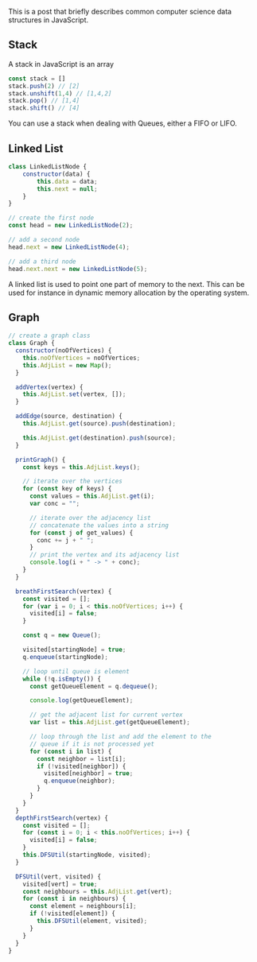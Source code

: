 <PublicLayout>

This is a post that briefly describes common computer science data structures
in JavaScript.

## Stack

A stack in JavaScript is an array

```js
const stack = []
stack.push(2) // [2]
stack.unshift(1,4) // [1,4,2]
stack.pop() // [1,4]
stack.shift() // [4]
```

You can use a stack when dealing with Queues, either a FIFO or LIFO.

## Linked List

```js
class LinkedListNode {
    constructor(data) {
        this.data = data;
        this.next = null;
    }
}

// create the first node
const head = new LinkedListNode(2);

// add a second node
head.next = new LinkedListNode(4);

// add a third node
head.next.next = new LinkedListNode(5);
```

A linked list is used to point one part of memory to the next. This can be
used for instance in dynamic memory allocation by the operating system.

## Graph

```js
// create a graph class
class Graph {
  constructor(noOfVertices) {
    this.noOfVertices = noOfVertices;
    this.AdjList = new Map();
  }

  addVertex(vertex) {
    this.AdjList.set(vertex, []);
  }

  addEdge(source, destination) {
    this.AdjList.get(source).push(destination);

    this.AdjList.get(destination).push(source);
  } 

  printGraph() {
    const keys = this.AdjList.keys();

    // iterate over the vertices
    for (const key of keys) {
      const values = this.AdjList.get(i);
      var conc = "";

      // iterate over the adjacency list
      // concatenate the values into a string
      for (const j of get_values) {
        conc += j + " ";
      }
      // print the vertex and its adjacency list
      console.log(i + " -> " + conc);
    }
  } 

  breathFirstSearch(vertex) {
    const visited = [];
    for (var i = 0; i < this.noOfVertices; i++) {
      visited[i] = false;
    }

    const q = new Queue();

    visited[startingNode] = true;
    q.enqueue(startingNode);

    // loop until queue is element
    while (!q.isEmpty()) {
      const getQueueElement = q.dequeue();

      console.log(getQueueElement);

      // get the adjacent list for current vertex
      var list = this.AdjList.get(getQueueElement);

      // loop through the list and add the element to the
      // queue if it is not processed yet
      for (const i in list) {
        const neighbor = list[i];
        if (!visited[neighbor]) {
          visited[neighbor] = true;
          q.enqueue(neighbor);
        }
      }
    }
  } 
  depthFirstSearch(vertex) {
    const visited = [];
    for (const i = 0; i < this.noOfVertices; i++) {
      visited[i] = false;
    }
    this.DFSUtil(startingNode, visited);
  }

  DFSUtil(vert, visited) {
    visited[vert] = true;
    const neighbours = this.AdjList.get(vert);
    for (const i in neighbours) {
      const element = neighbours[i];
      if (!visited[element]) {
        this.DFSUtil(element, visited);
      }
    }
  } 
}
```

</PublicLayout>
